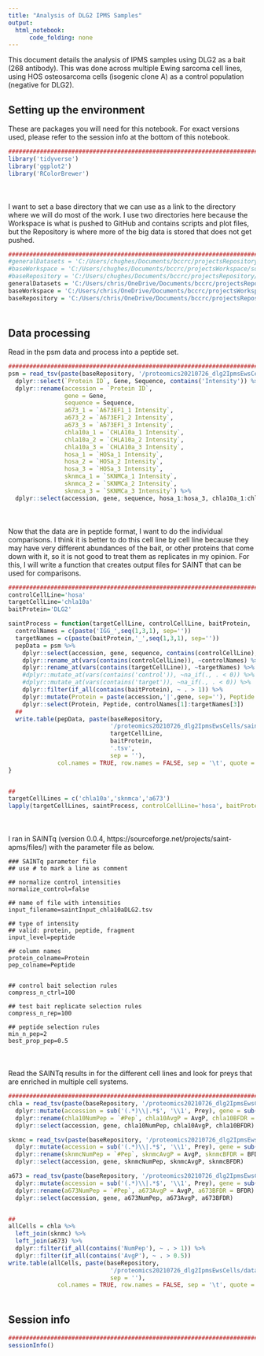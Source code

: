 ```yaml
---
title: "Analysis of DLG2 IPMS Samples"
output:
  html_notebook:
      code_folding: none
---
```


This document details the analysis of IPMS samples using DLG2 as a bait (268 antibody). This was done across multiple Ewing sarcoma cell lines, using HOS osteosarcoma cells (isogenic clone A) as a control population (negative for DLG2).

## Setting up the environment

These are packages you will need for this notebook. For exact versions used, please refer to the session info at the bottom of this notebook.

```r
##########################################################################################
library('tidyverse')
library('ggplot2')
library('RColorBrewer')
```

<div style="margin-bottom:50px;"></div>

I want to set a base directory that we can use as a link to the directory where we will do most of the work. I use two directories here because the Workspace is what is pushed to GitHub and contains scripts and plot files, but the Repository is where more of the big data is stored that does not get pushed.

```r
##########################################################################################
#generalDatasets = 'C:/Users/chughes/Documents/bccrc/projectsRepository/generalDatasets'
#baseWorkspace = 'C:/Users/chughes/Documents/bccrc/projectsWorkspace/sorensenLab/relatedToDlg2'
#baseRepository = 'C:/Users/chughes/Documents/bccrc/projectsRepository/sorensenLab/relatedToDlg2'
generalDatasets = 'C:/Users/chris/OneDrive/Documents/bccrc/projectsRepository/generalDatasets'
baseWorkspace = 'C:/Users/chris/OneDrive/Documents/bccrc/projectsWorkspace/sorensenLab/relatedToDlg2'
baseRepository = 'C:/Users/chris/OneDrive/Documents/bccrc/projectsRepository/sorensenLab/relatedToDlg2'
```

<div style="margin-bottom:50px;"></div>

## Data processing

Read in the psm data and process into a peptide set.

```r
##########################################################################################
psm = read_tsv(paste(baseRepository, '/proteomics20210726_dlg2IpmsEwsCells/combined_peptide.tsv', sep = '')) %>%
  dplyr::select(`Protein ID`, Gene, Sequence, contains('Intensity')) %>%
  dplyr::rename(accession = `Protein ID`,
                gene = Gene,
                sequence = Sequence,
                a673_1 = `A673EF1_1 Intensity`,
                a673_2 = `A673EF1_2 Intensity`,
                a673_3 = `A673EF1_3 Intensity`,
                chla10a_1 = `CHLA10a_1 Intensity`,
                chla10a_2 = `CHLA10a_2 Intensity`,
                chla10a_3 = `CHLA10a_3 Intensity`,
                hosa_1 = `HOSa_1 Intensity`,
                hosa_2 = `HOSa_2 Intensity`,
                hosa_3 = `HOSa_3 Intensity`,
                sknmca_1 = `SKNMCa_1 Intensity`,
                sknmca_2 = `SKNMCa_2 Intensity`,
                sknmca_3 = `SKNMCa_3 Intensity`) %>%
  dplyr::select(accession, gene, sequence, hosa_1:hosa_3, chla10a_1:chla10a_3, sknmca_1:sknmca_3, a673_1:a673_3)
```

<div style="margin-bottom:50px;"></div>

Now that the data are in peptide format, I want to do the individual comparisons. I think it is better to do this cell line by cell line because they may have very different abundances of the bait, or other proteins that come down with it, so it is not good to treat them as replicates in my opinion. For this, I will write a function that creates output files for SAINT that can be used for comparisons.

```r
##########################################################################################
controlCellLine='hosa'
targetCellLine='chla10a'
baitProtein='DLG2'

saintProcess = function(targetCellLine, controlCellLine, baitProtein, ...){
  controlNames = c(paste('IGG_',seq(1,3,1), sep=''))
  targetNames = c(paste(baitProtein,'_',seq(1,3,1), sep=''))
  pepData = psm %>%
    dplyr::select(accession, gene, sequence, contains(controlCellLine), contains(targetCellLine)) %>%
    dplyr::rename_at(vars(contains(controlCellLine)), ~controlNames) %>%
    dplyr::rename_at(vars(contains(targetCellLine)), ~targetNames) %>%
    #dplyr::mutate_at(vars(contains('control')), ~na_if(., . < 0)) %>%
    #dplyr::mutate_at(vars(contains('target')), ~na_if(., . < 0)) %>%
    dplyr::filter(if_all(contains(baitProtein), ~ . > 1)) %>%
    dplyr::mutate(Protein = paste(accession,'|',gene, sep=''), Peptide = sequence) %>%
    dplyr::select(Protein, Peptide, controlNames[1]:targetNames[3])
  ##
  write.table(pepData, paste(baseRepository, 
                             '/proteomics20210726_dlg2IpmsEwsCells/saintInput_', 
                             targetCellLine, 
                             baitProtein, 
                             '.tsv', 
                             sep = ''),
              col.names = TRUE, row.names = FALSE, sep = '\t', quote = FALSE)
}


##
targetCellLines = c('chla10a','sknmca','a673')
lapply(targetCellLines, saintProcess, controlCellLine='hosa', baitProtein='DLG2')
```

<div style="margin-bottom:50px;"></div>

I ran in SAINTq (version 0.0.4, https://sourceforge.net/projects/saint-apms/files/) with the parameter file as below.

```
### SAINTq parameter file
## use # to mark a line as comment

## normalize control intensities
normalize_control=false

## name of file with intensities
input_filename=saintInput_chla10aDLG2.tsv

## type of intensity
## valid: protein, peptide, fragment
input_level=peptide

## column names
protein_colname=Protein
pep_colname=Peptide


## control bait selection rules
compress_n_ctrl=100

## test bait replicate selection rules
compress_n_rep=100

## peptide selection rules
min_n_pep=2
best_prop_pep=0.5
```

<div style="margin-bottom:50px;"></div>

Read the SAINTq results in for the different cell lines and look for preys that are enriched in multiple cell systems.

```r
##########################################################################################
chla = read_tsv(paste(baseRepository, '/proteomics20210726_dlg2IpmsEwsCells/saintOutput_chla10aDLG2.tsv', sep = '')) %>%
  dplyr::mutate(accession = sub('(.*)\\|.*$', '\\1', Prey), gene = sub('.*\\|(.*)$', '\\1', Prey)) %>%
  dplyr::rename(chla10NumPep = `#Pep`, chla10AvgP = AvgP, chla10BFDR = BFDR) %>%
  dplyr::select(accession, gene, chla10NumPep, chla10AvgP, chla10BFDR)

sknmc = read_tsv(paste(baseRepository, '/proteomics20210726_dlg2IpmsEwsCells/saintOutput_sknmcaDLG2.tsv', sep = '')) %>%
  dplyr::mutate(accession = sub('(.*)\\|.*$', '\\1', Prey), gene = sub('.*\\|(.*)$', '\\1', Prey)) %>%
  dplyr::rename(sknmcNumPep = `#Pep`, sknmcAvgP = AvgP, sknmcBFDR = BFDR) %>%
  dplyr::select(accession, gene, sknmcNumPep, sknmcAvgP, sknmcBFDR)

a673 = read_tsv(paste(baseRepository, '/proteomics20210726_dlg2IpmsEwsCells/saintOutput_a673DLG2.tsv', sep = '')) %>%
  dplyr::mutate(accession = sub('(.*)\\|.*$', '\\1', Prey), gene = sub('.*\\|(.*)$', '\\1', Prey)) %>%
  dplyr::rename(a673NumPep = `#Pep`, a673AvgP = AvgP, a673BFDR = BFDR) %>%
  dplyr::select(accession, gene, a673NumPep, a673AvgP, a673BFDR)


##
allCells = chla %>%
  left_join(sknmc) %>%
  left_join(a673) %>%
  dplyr::filter(if_all(contains('NumPep'), ~ . > 1)) %>%
  dplyr::filter(if_all(contains('AvgP'), ~ . > 0.5))
write.table(allCells, paste(baseRepository, 
                             '/proteomics20210726_dlg2IpmsEwsCells/dataset_dlg2AllCellLinesSaint.tsv',
                             sep = ''),
              col.names = TRUE, row.names = FALSE, sep = '\t', quote = FALSE)
```

<div style="margin-bottom:50px;"></div>

## Session info

```r
##########################################################################################
sessionInfo()
```